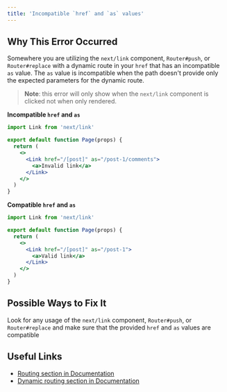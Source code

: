 ```yaml
---
title: 'Incompatible `href` and `as` values'
---
```


## Why This Error Occurred

Somewhere you are utilizing the `next/link` component, `Router#push`, or `Router#replace` with a dynamic route in your `href` that has an incompatible `as` value. The `as` value is incompatible when the path doesn't provide only the expected parameters for the dynamic route.

> **Note**: this error will only show when the `next/link` component is clicked not when only rendered.

**Incompatible `href` and `as`**

```jsx filename="pages/blog.js"
import Link from 'next/link'

export default function Page(props) {
  return (
    <>
      <Link href="/[post]" as="/post-1/comments">
        <a>Invalid link</a>
      </Link>
    </>
  )
}
```

**Compatible `href` and `as`**

```jsx filename="pages/blog.js"
import Link from 'next/link'

export default function Page(props) {
  return (
    <>
      <Link href="/[post]" as="/post-1">
        <a>Valid link</a>
      </Link>
    </>
  )
}
```

## Possible Ways to Fix It

Look for any usage of the `next/link` component, `Router#push`, or `Router#replace` and make sure that the provided `href` and `as` values are compatible

## Useful Links

- [Routing section in Documentation](/docs/pages/building-your-application/routing)
- [Dynamic routing section in Documentation](/docs/pages/building-your-application/routing/dynamic-routes)
